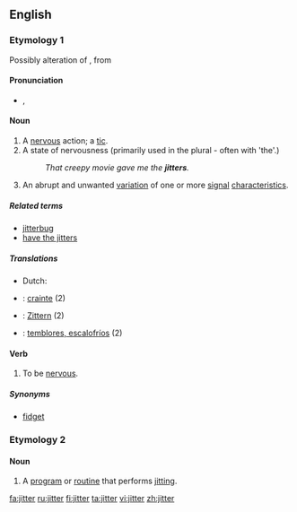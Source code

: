 ==English==

===Etymology 1===
Possibly alteration of {{term|chitter||tremble, shiver}}, from {{etyl|enm|en}} {{term|chittern||lang=enm|to twitter, chatter}}
<!--SOED-->

====Pronunciation====
* {{a|UK}} {{IPA|/ˈdʒɪt.ə(ɹ)/}}, {{SAMPA|/"dZIt.@(r)/}}
*: {{rhymes|ɪtə(r)}}

====Noun====
{{en-noun}}

# A [[nervous]] action; a [[tic]].
# A state of nervousness (primarily used in the plural - often with 'the'.)
#: ''That creepy movie gave me the '''jitters'''.''
# {{context|telecommunications}} An abrupt and unwanted [[variation]] of one or more [[signal]] [[characteristics]].

=====Related terms=====
* [[jitterbug]]
* [[have the jitters]]

=====Translations=====
{{trans-top|A nervous action; a tic}}
{{trans-mid}}
{{trans-bottom}}

{{trans-top|A state of nervousnes; the jitters}}
{{trans-mid}}
{{trans-bottom}}

{{trans-top|(''Telecommunications'') an abrubt and unwanted variation of signal characteristics}}
* Dutch: {{t+|nl|interferentie}}
{{trans-mid}}
{{trans-bottom}}
{{checktrans-top}}

* {{ttbc|French}} : [[crainte]] (2)
* {{ttbc|German}} :  [[Zittern]] (2)
{{trans-mid}}
* {{ttbc|Spanish}} : [[temblores, escalofríos]] (2)
{{trans-bottom}}

====Verb====
{{en-verb}}

# {{intransitive}} To be [[nervous]].

=====Synonyms=====
* [[fidget]]

===Etymology 2===
{{suffix|jit|er}}

====Noun====
{{en-noun}}

# {{computing}} A [[program]] or [[routine]] that performs [[jit]]ting.

[[fa:jitter]]
[[ru:jitter]]
[[fi:jitter]]
[[ta:jitter]]
[[vi:jitter]]
[[zh:jitter]]